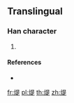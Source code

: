 {{character info/new}}
==Translingual==

===Han character===
{{Han char|rn=86|rad=火|as=09|sn=13|four=|canj=FAMO|ids=⿰火是}}

# {{defn|Han|sort=火09}}

====References====
* {{Han ref|kx=0678.161|hdz=32216.151|uh=7176|ud=29046}}

[[fr:煶]]
[[pl:煶]]
[[th:煶]]
[[zh:煶]]